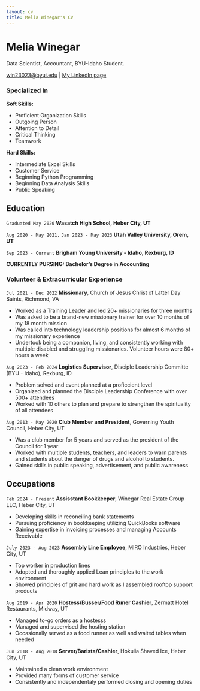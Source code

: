 ```yaml
---
layout: cv
title: Melia Winegar's CV
---
```

# Melia Winegar
Data Scientist, Accountant, BYU-Idaho Student.

<div id="webaddress">
<a href="win23023@byui.edu">win23023@byui.edu</a>
| <a href="www.linkedin.com/in/melia-winegar">My LinkedIn page</a>
</div>

### Specialized In

__Soft Skills:__

- Proficient Organization Skills
- Outgoing Person
- Attention to Detail
- Critical Thinking
- Teamwork

__Hard Skills:__

- Intermediate Excel Skills
- Customer Service
- Beginning Python Programming
- Beginning Data Analysis Skills
- Public Speaking


## Education

`Graduated May 2020`
__Wasatch High School, Heber City, UT__

`Aug 2020 - May 2021,`
`Jan 2023 - May 2023`
__Utah Valley University, Orem, UT__

`Sep 2023 - Current`
__Brigham Young University - Idaho, Rexburg, ID__

__CURRENTLY PURSING: Bachelor's Degree in Accounting__


### Volunteer & Extracurricular Experience

`Jul 2021 - Dec 2022`
__Missionary__, Church of Jesus Christ of Latter Day Saints, Richmond, VA

- Worked as a Training Leader and led 20+ missionaries for three months
- Was asked to be a brand-new missionary trainer for over 10 months of my 18 month mission
- Was called into technology leadership positions for almost 6 months of my missionary experience
- Undertook being a companion, living, and consistently working with multiple disabled and struggling missionaries. Volunteer hours were 80+ hours a week

`Aug 2023 - Feb 2024`
__Logistics Supervisor__, Disciple Leadership Committe (BYU - Idaho), Rexburg, ID

- Problem solved and event planned at a proficcient  level
- Organized and planned the Disciple Leadership Conference with over 500+ attendees
- Worked with 10 others to plan and prepare to strengthen the spirituality of all attendees

` Aug 2013 - May 2020 `
__Club Member and President__, Governing Youth Council, Heber City, UT

- Was a club member for 5 years and served as the president of the Council for 1 year
- Worked with multiple students, teachers, and leaders to warn parents and students about the danger of drugs and alcohol to students.
- Gained skills in public speaking, advertisement, and public awareness

## Occupations

`Feb 2024 - Present`
__Assisstant Bookkeeper__, Winegar Real Estate Group LLC, Heber City, UT

- Developing skills in reconciling bank statements
- Pursuing proficiency in bookkeeping utilizing QuickBooks software
- Gaining expertise in invoicing processes and managing Accounts Receivable

`July 2023 - Aug 2023`
__Assembly Line Employee__, MIRO Industries, Heber City, UT

- Top worker in production lines
- Adopted and thoroughly applied Lean principles to the work environment
- Showed principles of grit and hard work as I assembled rooftop support products

`Aug 2019 - Apr 2020`
__Hostess/Busser/Food Runer Cashier__, Zermatt Hotel Restaurants, Midway, UT

- Managed to-go orders as a hostesss
- Managed and supervised the hosting station 
- Occasionally served as a food runner as well and waited tables when needed

`Jun 2018 - Aug 2018`
__Server/Barista/Cashier__, Hokulia Shaved Ice, Heber City, UT

- Maintained a clean work environment 
- Provided many forms of customer service
- Consistently and independentaly performed closing and opening duties


<!-- ### Footer

Last updated: May 2013 -->